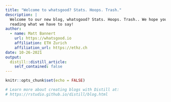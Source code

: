 ```yaml
---
title: "Welcome to whatsgood? Stats. Hoops. Trash."
description: |
  Welcome to our new blog, whatsgood? Stats. Hoops. Trash.. We hope you enjoy 
  reading what we have to say!
author:
  - name: Matt Bannert
    url: https://whatsgood.io
    affiliation: ETH Zurich
    affiliation_url: https://ethz.ch
date: 10-26-2021
output:
  distill::distill_article:
    self_contained: false
---
```


```r
knitr::opts_chunk$set(echo = FALSE)

# Learn more about creating blogs with Distill at:
# https://rstudio.github.io/distill/blog.html

```



